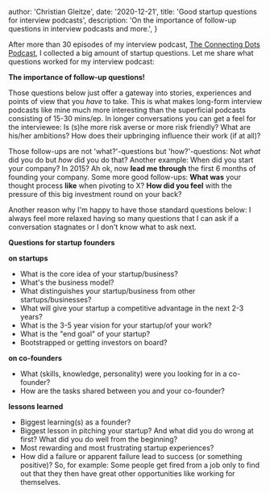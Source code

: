 
  author: 'Christian Gleitze',
  date: '2020-12-21',
  title: 'Good startup questions for interview podcasts',
  description:
    'On the importance of follow-up questions in interview podcasts and more.',
}


After more than 30 episodes of my interview podcast, [The Connecting Dots Podcast](https://linktr.ee/ConnectingDotsPod), I collected a big amount of startup questions. Let me share what questions worked for my interview podcast:

**The importance of follow-up questions!**

Those questions below just offer a gateway into stories, experiences and points of view that you _have_ to take. This is what makes long-form interview podcasts like mine much more interesting than the superficial podcasts consisting of 15-30 mins/ep. In longer conversations you can get a feel for the interviewee: Is (s)he more risk averse or more risk friendly? What are his/her ambitions? How does their upbringing influence their work (if at all)?

Those follow-ups are not 'what?'-questions but 'how?'-questions: Not _what_ did you do but _how_ did you do that? Another example: When did you start your company? In 2015? Ah ok, now **lead me through** the first 6 months of founding your company. Some more good follow-ups: **What was** your thought process **like** when pivoting to X? **How did you feel** with the pressure of this big investment round on your back?

Another reason why I'm happy to have those standard questions below: I always feel more relaxed having so many questions that I can ask if a conversation stagnates or I don't know what to ask next.

**Questions for startup founders**

**on startups**

- What is the core idea of your startup/business?
- What's the business model?
- What distinguishes your startup/business from other startups/businesses?
- What will give your startup a competitive advantage in the next 2-3 years?
- What is the 3-5 year vision for your startup/of your work?
- What is the "end goal" of your startup?
- Bootstrapped or getting investors on board?

**on co-founders**

- What (skills, knowledge, personality) were you looking for in a co-founder?
- How are the tasks shared between you and your co-founder?

**lessons learned**

- Biggest learning(s) as a founder?
- Biggest lesson in pitching your startup? And what did you do wrong at first? What did you do well from the beginning?
- Most rewarding and most frustrating startup experiences?
- How did a failure or apparent failure lead to success (or something positive)? So, for example: Some people get fired from a job only to find out that they then have great other opportunities like working for themselves.
